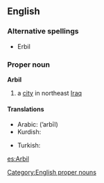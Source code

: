==English==
{{wikipedia}}

===Alternative spellings===
* Erbil

===Proper noun===
'''Arbil'''

# a [[city]] in northeast [[Iraq]]

====Translations====
{{trans-top|city}}
* Arabic: {{Arab|[[اربيل]]}} (’arbīl)
* Kurdish: {{ku-Arab|[[هه‌ولێر]]}}
{{trans-mid}}
* Turkish: {{t|tr|Erbil}}
{{trans-bottom}}

{{anagrams:en/abilr}}

[[Category:English proper nouns]]

[[es:Arbil]]